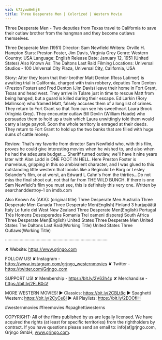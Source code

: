 ```yaml
---
vid: k73ywwWehjE
title: Three Desperate Men | Colorized | Western Movie
---
```


Three Desperate Men - Two deputies from Texas travel to California to save their outlaw brother from the hangman and they become outlaws themselves.

Three Desperate Men (1951)
Director: Sam Newfield
Writers: Orville H. Hampton
Stars: Preston Foster, Jim Davis, Virginia Grey
Genre: Western
Country: USA
Language: English
Release Date: January 12, 1951 (United States)
Also Known As: The Daltons Last Raid
Filming Locations: Universal Studios - 100 Universal City Plaza, Universal City, California, USA

Story:
After they learn that their brother Matt Denton (Ross Latimer) is awaiting trial in California, charged with train robbery, deputies Tom Denton (Preston Foster) and Fred Denton (Jim Davis) leave their home in Fort Grant, Texas and head west. They arrive in Tulare just in time to rescue Matt from being hanged, but a guard is killed during their escape. Ed Larkin (Rory Mallinson) who framed Matt, falsely accuses them of a long list of crimes. They return to Fort Grant so that Tom can see his sweetheart Laura Brook (Virginia Grey). They encounter outlaw Bill Devlin (William Haade) who persuades them to hold up a train which Laura unwittingly told them would carry a large payroll. Soon the whole territory is enraged at their deeds. They return to Fort Grant to hold up the two banks that are filled with huge sums of cattle money.

Review:
That's my favorite from director Sam Newfield who, with this film, proves he could give interesting movies when he wished to, and also when he had the adequate budget.... Sheriff turned outlaw, we'll have it nine years later with Alan Ladd in ONE FOOT IN HELL. Here Preston Foster is marvelous, gripping in this so ambivalent character, and I was glued to this outstanding little western that loooks like a Reginald Le Borg or Lesley Selander's film, or at worst, an Edward L Cahn's from the thirties...Do not miss the final shoot out, not that far from THE WILD BUNCH. If there is one Sam Newfield's film you must see, this is definitely this very one. Written by searchanddestroy-1 on imdb.com

Also Known As (AKA):
(original title) Three Desperate Men
Australia Three Desperate Men
Canada Three Desperate Men(English)
Finland 3 hurjapäätä
Italy Le furie del West
New Zealand Three Desperate Men(English)
Portugal Três Homens Desesperados
Romania Trei oameni disperaţi
South Africa Three Desperate Men(English)
United States Three Desperate Men
United States The Daltons Last Raid(Working Title)
United States Three Outlaws(Working Title)

····················································································

✘ Website: https://www.grjngo.com

FOLLOW US!
✘ Instagram - https://www.instagram.com/grjngo_westernmovies
✘ Twitter - https://twitter.com/Grjngo_com

SUPPORT US!
✘ Membership - https://bit.ly/2V63h4q
✘ Merchandise - https://bit.ly/2FLB0sV

MORE WESTERN MOVIES! 
► Classics: https://bit.ly/2CBLt8c 
► Spaghetti Western: https://bit.ly/2CyCe8I 
► All Playlists: https://bit.ly/2EOOfIH 

#westernmovies #freemovies #spaghettiwesterns

COPYRIGHT: All of the films published by us are legally licensed. We have acquired the rights (at least for specific territories) from the rightholders by contract. If you have questions please send an email to: info[at]grjngo.com, Grjngo GmbH, www.grjngo.com.